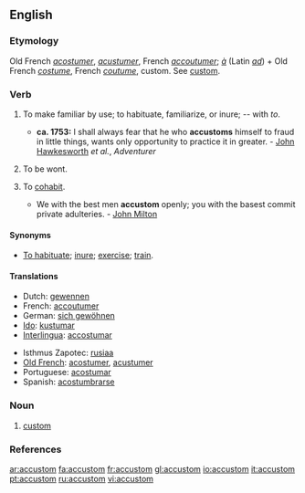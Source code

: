 ==English==

===Etymology===
Old French ''[[acostumer]]'', ''[[acustumer]]'', French ''[[accoutumer]]''; ''[[à]]'' (Latin ''[[ad]]'') + Old French ''[[costume]]'', French ''[[coutume]]'', custom. See [[custom]].

===Verb===
{{en-verb}}

# {{transitive}} To make familiar by use; to habituate, familiarize, or inure; -- with ''to''.
#* '''ca. 1753:''' I shall always fear that he who '''accustoms''' himself to fraud in little things, wants only opportunity to practice it in greater. - [[w:John Hawkesworth|John Hawkesworth]] ''et al.'', ''Adventurer''
# {{cattag|intransitive|obsolete}} To be wont.
# {{cattag|intransitive|obsolete}} To [[cohabit]].
#* We with the best men '''accustom''' openly; you with the basest commit private adulteries. - [[w:John Milton|John Milton]]


====Synonyms====
*[[To habituate]]; [[inure]]; [[exercise]]; [[train]].

====Translations====
{{top}}
*Dutch: [[gewennen]]
*French: [[accoutumer]]
*German: [[sich gewöhnen]]
*[[Ido]]: [[kustumar]]
*[[Interlingua]]: [[accostumar]]
{{mid}}
*Isthmus Zapotec: [[rusiaa]]
*[[Old French]]: [[acostumer]], [[acustumer]]
*Portuguese: [[acostumar]]
*Spanish: [[acostumbrarse]]
{{bottom}}

===Noun===
{{en-noun}}

# {{obsolete}} [[custom]]

===References===
{{R:Webster 1913}}

[[ar:accustom]]
[[fa:accustom]]
[[fr:accustom]]
[[gl:accustom]]
[[io:accustom]]
[[it:accustom]]
[[pt:accustom]]
[[ru:accustom]]
[[vi:accustom]]